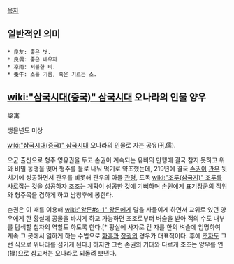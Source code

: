 [[목차]]
== 일반적인 의미 ==
 * 良友: 좋은 벗.
 * 良偶: 좋은 배우자 
 * 凉雨: 서블한 비.
 * 養牛: 소를 기름, 혹은 기르는 소.

== [[wiki:"삼국시대(중국)" 삼국시대]] 오나라의 인물 양우 ==
梁寓

생몰년도 미상

[[wiki:"삼국시대(중국)" 삼국시대]] 오나라의 인물로 자는 공유(孔儒).

오군 출신으로 형주 영유권을 두고 손권이 계속되는 유비의 만행에 결국 참지 못하고 위와 비밀 동맹을 맺어 형주를 둘로 나눠 먹기로 약조했는데, 219년에 결국 [[손권]]이 [[관우]] 뒷치기에 성공하면서 관우를 비롯해 관우의 아들 [[관평]], 도독 [[wiki:"조루(삼국지)" 조루]]를 사로잡는 것을 성공하자 [[조조]]는 계획이 성공한 것에 기뻐하며 손권에게 표기장군의 직위와 형주목을 겸하게 하고 남창후에 봉한다.

손권은 이 때를 이용해 [[wiki:"왕돈#s-1" 왕돈]]에게 말을 사들이게 하면서 교위로 있던 양우에게 한 황실에 공물을 바치게 하고 가능하면 조조로부터 벼슬을 받아 적의 수도 내부를 탐색할 첩자의 역할도 하도록 한다.[* 황실에 사자로 간 자를 한의 벼슬에 임명하여 계속 그 곳에서 일하게 하는 수법으로 [[화흠]]과 [[장굉]]의 경우가 대표적이다. 후에 [[조자]]도 그런 식으로 위나라를 섬기게 된다.] 하지만 그런 손권의 기대와 다르게 조조는 양우를 연(掾)으로 삼고서는 오나라로 되돌려 보낸다.   
